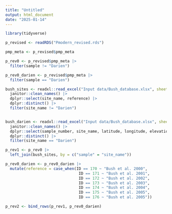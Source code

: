 ```yaml
---
title: "Untitled"
output: html_document
date: "2025-01-14"
---
```


```r
library(tidyverse)
```


```r
p_revised <- readRDS("Pmodern_revised.rds")
```


```r
pmp_meta <- p_revised$pmp_meta 

p_rev0 <- p_revised$pmp_meta |>
  filter(sample != "Darien")

p_rev0_darien <- p_revised$pmp_meta |>
  filter(sample == "Darien")
```


```r
bush_sites <- readxl::read_excel("Input data/Bush_database.xlsx", sheet = "Appendix 1 site information") |>
  janitor::clean_names() |>
  dplyr::select(site_name, reference) |>
  dplyr::distinct() |>
  filter(site_name != "Darien")


bush_darien <- readxl::read_excel("Input data/Bush_database.xlsx", sheet = "Appendix 1 site information") |>
  janitor::clean_names() |>
  dplyr::select(sample_number, site_name, latitude, longitude, elevation,  reference) |>
  dplyr::distinct() |>
  filter(site_name == "Darien")
```



```r
p_rev1 <- p_rev0 |>
  left_join(bush_sites, by = c("sample" = "site_name"))

p_rev0_darien <- p_rev0_darien |>
  mutate(reference = case_when(ID == 170 ~ "Bush et al. 2000",
                                ID == 171 ~ "Bush et al. 2001",
                                ID == 172 ~ "Bush et al. 2002",
                                ID == 173 ~ "Bush et al. 2003",
                                ID == 174 ~ "Bush et al. 2004",
                                ID == 175 ~ "Bush et al. 2005",
                                ID == 176 ~ "Bush et al. 2005"))

p_rev2 <- bind_rows(p_rev1, p_rev0_darien)
```








